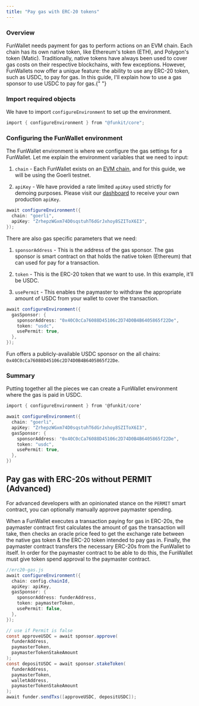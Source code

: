 ```yaml
---
title: "Pay gas with ERC-20 tokens"
---
```


### Overview

FunWallet needs payment for gas to perform actions on an EVM chain. Each chain has its own native token, like Ethereum's token (ETH), and Polygon's token (Matic). Traditionally, native tokens have always been used to cover gas costs on their respective blockchains, with few exceptions. However, FunWallets now offer a unique feature: the ability to use any ERC-20 token, such as USDC, to pay for gas. In this guide, I'll explain how to use a gas sponsor to use USDC to pay for gas.{" "}

### Import required objects

We have to import `configureEnvironment` to set up the environment.

```cs
import { configureEnvironment } from "@funkit/core";
```

### Configuring the FunWallet environment

The FunWallet environment is where we configure the gas settings for a FunWallet. Let me explain the environment variables that we need to input:

1. `chain` \- Each FunWallet exists on an [EVM chain](https://ethereum.org/en/developers/docs/evm/), and for this guide, we will be using the Goerli testnet.

2. `apiKey` \- We have provided a rate limited `apiKey` used strictly for demoing purposes. Please visit our [dashboard](https://app.fun.xyz) to receive your own production `apiKey`.

```cs
await configureEnvironment({
  chain: "goerli",
  apiKey: "ZrhepzWGxm74D0sqstuhT6dGrJxhoy8SZIToX6I3",
});
```

There are also gas specific parameters that we need:

1. `sponsorAddress` \- This is the address of the gas sponsor. The gas sponsor is smart contract on that holds the native token (Ethereum) that can used for pay for a transaction.

2. `token` \- This is the ERC-20 token that we want to use. In this example, it’ll be USDC.

3. `usePermit` \- This enables the paymaster to withdraw the appropriate amount of USDC from your wallet to cover the transaction.

```cs
await configureEnvironment({
  gasSponsor: {
    sponsorAddress: "0x40C0cCa76088D45106c2D74D0B4B6405865f22De",
    token: "usdc",
    usePermit: true,
  },
});
```

Fun offers a publicly-available USDC sponsor on the all chains: `0x40C0cCa76088D45106c2D74D0B4B6405865f22De`.

### Summary

Putting together all the pieces we can create a FunWallet environment where the gas is paid in USDC.

```cs
import { configureEnvironment } from '@funkit/core'

await configureEnvironment({
  chain: "goerli",
  apiKey: "ZrhepzWGxm74D0sqstuhT6dGrJxhoy8SZIToX6I3",
  gasSponsor: {
    sponsorAddress: "0x40C0cCa76088D45106c2D74D0B4B6405865f22De",
    token: "usdc",
    usePermit: true,
  },
})
```

## Pay gas with ERC-20s without PERMIT (Advanced)

For advanced developers with an opinionated stance on the `PERMIT` smart contract, you can optionally manually approve paymaster spending.

When a FunWallet executes a transaction paying for gas in ERC-20s, the paymaster contract first calculates the amount of gas the transaction will take, then checks an oracle price feed to get the exchange rate between the native gas token & the ERC-20 token intended to pay gas in. Finally, the paymaster contract transfers the necessary ERC-20s from the FunWallet to itself. In order for the paymaster contract to be able to do this, the FunWallet must give token spend approval to the paymaster contract.

```cs
//erc20-gas.js
await configureEnvironment({
  chain: config.chainId,
  apiKey: apiKey,
  gasSponsor: {
    sponsorAddress: funderAddress,
    token: paymasterToken,
    usePermit: false,
  },
});

// use if Permit is false
const approveUSDC = await sponsor.approve(
  funderAddress,
  paymasterToken,
  paymasterTokenStakeAmount
);
const depositUSDC = await sponsor.stakeToken(
  funderAddress,
  paymasterToken,
  walletAddress,
  paymasterTokenStakeAmount
);
await funder.sendTxs([approveUSDC, depositUSDC]);
```